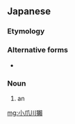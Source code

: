 ==Japanese==
{{DEFAULTSORT:こつめかわうそ}}
{{ja-kanjitab|こ|つめ|かわ|yomi=k|うそ}}
{{wikipedia|lang=ja|コツメカワウソ}}

===Etymology===
{{compound|ja|小|爪|川獺|tr1=ko|t1=[[small]]|tr2=tsume|t2=[[claw]]|tr3=kawauso|t3=[[otter]]}}

===Alternative forms===
* {{ja-l|小爪獺}}

===Noun===
{{ja-noun|こつめ かわうそ|コツメ カワウソ}}

# an {{w|oriental small-clawed otter}}

{{topics|ja|Mustelids}}

[[mg:小爪川獺]]